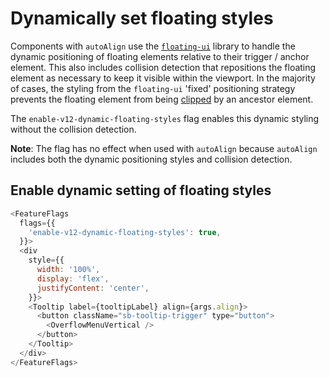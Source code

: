 
<Meta title="Components/Tooltip/Feature Flag" name="Flag details" />

# Dynamically set floating styles

Components with `autoAlign` use the
[`floating-ui`](https://github.com/floating-ui/floating-ui) library to handle
the dynamic positioning of floating elements relative to their trigger / anchor
element. This also includes collision detection that repositions the floating
element as necessary to keep it visible within the viewport. In the majority of
cases, the styling from the `floating-ui` 'fixed' positioning strategy prevents
the floating element from being
[clipped](https://floating-ui.com/docs/misc#clipping) by an ancestor element.

The `enable-v12-dynamic-floating-styles` flag enables this dynamic styling
without the collision detection.

**Note**: The flag has no effect when used with `autoAlign` because `autoAlign`
includes both the dynamic positioning styles and collision detection.

## Enable dynamic setting of floating styles

```js
<FeatureFlags
  flags={{
    'enable-v12-dynamic-floating-styles': true,
  }}>
  <div
    style={{
      width: '100%',
      display: 'flex',
      justifyContent: 'center',
    }}>
    <Tooltip label={tooltipLabel} align={args.align}>
      <button className="sb-tooltip-trigger" type="button">
        <OverflowMenuVertical />
      </button>
    </Tooltip>
  </div>
</FeatureFlags>
```
